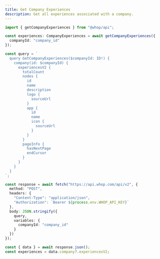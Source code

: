 ```yaml
---
title: Get Company Experiences
description: Get all experiences associated with a company.
---
```


<CodeGroup>

```typescript @whop/api
import { getCompanyExperiences } from "@whop/api";

const experiences: CompanyExperiences = await getCompanyExperiences({ 
  companyId: "company_id" 
});
```

```typescript GraphQL
const query = `
  query GetCompanyExperiences($companyId: ID!) {
    company(id: $companyId) {
      experiencesV2 {
        totalCount
        nodes {
          id
          name
          description
          logo {
            sourceUrl
          }
          app {
            id
            name
            icon {
              sourceUrl
            }
          }
        }
        pageInfo {
          hasNextPage
          endCursor
        }
      }
    }
  }
`;

const response = await fetch("https://api.whop.com/api/v2", {
  method: "POST",
  headers: {
    "Content-Type": "application/json",
    "Authorization": `Bearer ${process.env.WHOP_API_KEY}`
  },
  body: JSON.stringify({
    query,
    variables: {
      companyId: "company_id"
    }
  })
});

const { data } = await response.json();
const experiences = data.company?.experiencesV2;
```

</CodeGroup> 